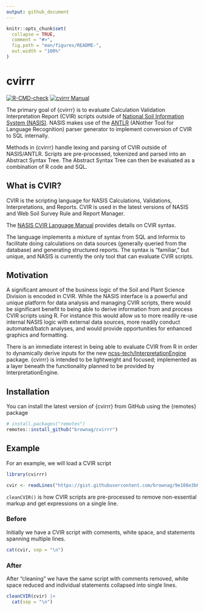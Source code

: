 ```yaml
---
output: github_document
---
```


<!-- README.md is generated from README.Rmd. Please edit that file -->

```r
knitr::opts_chunk$set(
  collapse = TRUE,
  comment = "#>",
  fig.path = "man/figures/README-",
  out.width = "100%"
)
```

# cvirrr

<!-- badges: start -->
[![R-CMD-check](https://github.com/brownag/cvirrr/workflows/R-CMD-check/badge.svg)](https://github.com/brownag/cvirrr/actions)
[![cvirrr Manual](https://img.shields.io/badge/docs-HTML-informational)](http://humus.rocks/cvirrr/)
<!-- badges: end -->

The primary goal of {cvirrr} is to evaluate Calculation Validation Interpretation Report (CVIR) scripts outside of [National Soil Information System (NASIS)](https://www.nrcs.usda.gov/wps/portal/nrcs/detail/soils/survey/tools/?cid=nrcs142p2_053554).
NASIS makes use of the [ANTLR](https://www.antlr.org/) (ANother Tool for Language Recognition) parser generator to implement conversion of CVIR to SQL internally.

Methods in {cvirrr} handle lexing and parsing of CVIR outside of NASIS/ANTLR. Scripts are pre-processed, tokenized and parsed into an Abstract Syntax Tree. The Abstract Syntax Tree can then be evaluated as a combination of R code and SQL.

## What is CVIR?

CVIR is the scripting language for NASIS Calculations, Validations, Interpretations, and Reports. CVIR is used in the latest versions of NASIS and Web Soil Survey Rule and Report Manager.

The [NASIS CVIR Language Manual](https://www.nrcs.usda.gov/Internet/FSE_DOCUMENTS/nrcs142p2_053305.pdf) provides details on CVIR syntax. 

The language implements a mixture of syntax from SQL and Informix to facilitate doing calculations on data sources (generally queried from the database) and generating structured reports. The syntax is "familiar," but unique, and NASIS is currently the only tool that can evaluate CVIR scripts.

## Motivation

A significant amount of the business logic of the Soil and Plant Science Division is encoded in CVIR. While the NASIS interface is a powerful and unique platform for data analysis and managing CVIR scripts, there would be significant benefit to being able to derive information from and process CVIR scripts using R.
For instance this would allow us to more readily re-use internal NASIS logic with external data sources, more readily conduct automated/batch analyses, and would provide opportunities for enhanced graphics and formatting.

There is an immediate interest in being able to evaluate CVIR from R in order to dynamically derive inputs for the new [ncss-tech/InterpretationEngine](http://github.com/ncss-tech/interpretation-engine) package. {cvirrr} is intended to be lightweight and focused; implemented as a layer beneath the functionality planned to be provided by InterpretationEngine.

## Installation

You can install the latest version of {cvirrr} from GitHub using the {remotes} package

``` r
# install.packages("remotes")
remotes::install_github("brownag/cvirrr")
```

## Example

For an example, we will load a CVIR script 

```r
library(cvirrr)

cvir <- readLines("https://gist.githubusercontent.com/brownag/9e108e3b66251794556660dc1607d695/raw/47a5b916598bfc3ae62da566c0a3fbd5d20d901a/DustfromGypsumContent2to15Percent.cvir.sql", warn = FALSE)
```

`cleanCVIR()` is how CVIR scripts are pre-processed to remove non-essential markup and get expressions on a single line.

### Before 

Initially we have a CVIR script with comments, white space, and statements spanning multiple lines.

```r
cat(cvir, sep = "\n")
```

### After

After "cleaning" we have the same script with comments removed, white space reduced and individual statements collapsed into single lines.

```r
cleanCVIR(cvir) |>
  cat(sep = "\n")
```
